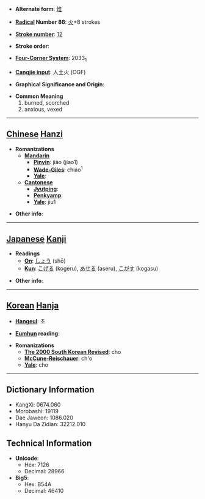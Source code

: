 * '''Alternate form''': [[焳]]

* '''[[Wiktionary:Chinese radical index| Radical]] Number 86''': [[Wiktionary:Chinese radical index 火|火]]+8 strokes

* '''[[Wiktionary:Chinese total strokes index|Stroke number]]''': [[Wiktionary:Chinese total strokes index 12|12]]

* '''Stroke order''': 

* '''[[Wiktionary:Chinese four corner index|Four-Corner System]]''': 2033<sub>1</sub>

* '''[[Wiktionary:Chinese Cangjie index|Cangjie input]]''': 人土火 (OGF)

* '''Graphical Significance and Origin''': 

* '''Common Meaning'''
*#burned, scorched
*# anxious, vexed


----

== [[Chinese]] [[Hanzi]] ==

* '''Romanizations'''
** '''[[Mandarin]]'''
*** '''[[Pinyin]]''': jiāo (jiao1)
*** '''[[Wade-Giles]]''': chiao<sup>1</sup>
*** '''[[Yale]]''': 
** '''[[Cantonese]]'''
*** '''[[Jyutping]]''':
*** '''[[Penkyamp]]''': 
*** '''[[Yale]]''': jiu1

* '''Other info''': 

----

== [[Japanese]] [[Kanji]] ==

* '''Readings'''
** '''[[On]]''': [[しょう]] (shō)
** '''[[Kun]]''': [[こげる]] (kogeru), [[あせる]] (aseru), [[こがす]] (kogasu)

* '''Other info''':  

----

== [[Korean]] [[Hanja]] ==

* '''[[Hangeul]]''': 초

* '''[[Eumhun]] reading''': 

* '''Romanizations'''
** '''[[The 2000 South Korean Revised Romanization|The 2000 South Korean Revised]]''': cho
** '''[[McCune-Reischauer]]''': ch'o
** '''[[Yale]]''': cho

----

== Dictionary Information ==

* KangXi: 0674.060
* Morobashi: 19119
* Dae Jaweon: 1086.020
* Hanyu Da Zidian: 32212.010

== Technical Information ==

* '''Unicode''':
** Hex: 7126
** Decimal: 28966
* '''Big5''':
** Hex: B54A
** Decimal: 46410